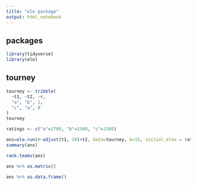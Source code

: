```yaml
---
title: "elo package"
output: html_notebook
---
```


## packages

```r
library(tidyverse)
library(elo)
```

## tourney

```r
tourney <- tribble(
  ~t1, ~t2, ~r,
  "a", "b", 1,
  "c", "a", 0
)
tourney
```

```r
ratings <- c("a"=1700, "b"=1500, "c"=1500)
```

```r
ans=elo.run(r~adjust(t1, 20)+t2, data=tourney, k=15, initial.elos = ratings)
summary(ans)
```

```r
rank.teams(ans)
```

```r
ans %>% as.matrix()
```

```r
ans %>% as.data.frame()
```

